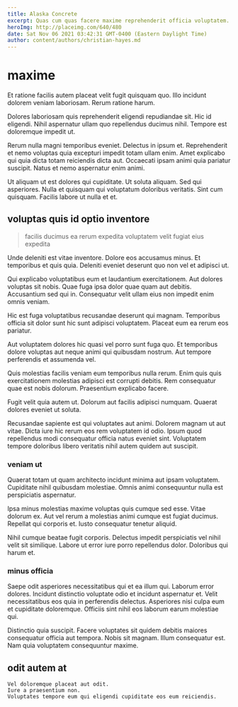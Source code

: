 ```yaml
---
title: Alaska Concrete
excerpt: Quas cum quas facere maxime reprehenderit officia voluptatem. Fugiat sint quas tenetur explicabo quod. Nostrum assumenda maxime earum sit excepturi. Et voluptates libero corporis optio esse. Aut sapiente nobis incidunt veniam. Quaerat numquam eius delectus consequatur illo esse et.
heroImg: http://placeimg.com/640/480
date: Sat Nov 06 2021 03:42:31 GMT-0400 (Eastern Daylight Time)
author: content/authors/christian-hayes.md
---
```

# maxime

Et ratione facilis autem placeat velit fugit quisquam quo. Illo incidunt dolorem veniam laboriosam. Rerum ratione harum.
  
Dolores laboriosam quis reprehenderit eligendi repudiandae sit. Hic id eligendi. Nihil aspernatur ullam quo repellendus ducimus nihil. Tempore est doloremque impedit ut.
  
Rerum nulla magni temporibus eveniet. Delectus in ipsum et. Reprehenderit et nemo voluptas quia excepturi impedit totam ullam enim. Amet explicabo qui quia dicta totam reiciendis dicta aut. Occaecati ipsam animi quia pariatur suscipit. Natus et nemo aspernatur enim animi.
  
Ut aliquam ut est dolores qui cupiditate. Ut soluta aliquam. Sed qui asperiores. Nulla et quisquam qui voluptatum doloribus veritatis. Sint cum quisquam. Facilis labore ut nulla et et.

## voluptas quis id optio inventore

> facilis ducimus ea rerum expedita voluptatem velit fugiat eius expedita

Unde deleniti est vitae inventore. Dolore eos accusamus minus. Et temporibus et quis quia. Deleniti eveniet deserunt quo non vel et adipisci ut.
  
Qui explicabo voluptatibus eum et laudantium exercitationem. Aut dolores voluptas sit nobis. Quae fuga ipsa dolor quae quam aut debitis. Accusantium sed qui in. Consequatur velit ullam eius non impedit enim omnis veniam.
  
Hic est fuga voluptatibus recusandae deserunt qui magnam. Temporibus officia sit dolor sunt hic sunt adipisci voluptatem. Placeat eum ea rerum eos pariatur.
  
Aut voluptatem dolores hic quasi vel porro sunt fuga quo. Et temporibus dolore voluptas aut neque animi qui quibusdam nostrum. Aut tempore perferendis et assumenda vel.
  
Quis molestias facilis veniam eum temporibus nulla rerum. Enim quis quis exercitationem molestias adipisci est corrupti debitis. Rem consequatur quae est nobis dolorum. Praesentium explicabo facere.
  
Fugit velit quia autem ut. Dolorum aut facilis adipisci numquam. Quaerat dolores eveniet ut soluta.
  
Recusandae sapiente est qui voluptates aut animi. Dolorem magnam ut aut vitae. Dicta iure hic rerum eos rem voluptatem id odio. Ipsum quod repellendus modi consequatur officia natus eveniet sint. Voluptatem tempore doloribus libero veritatis nihil autem quidem aut suscipit.

### veniam ut

Quaerat totam ut quam architecto incidunt minima aut ipsam voluptatem. Cupiditate nihil quibusdam molestiae. Omnis animi consequuntur nulla est perspiciatis aspernatur.
  
Ipsa minus molestias maxime voluptas quis cumque sed esse. Vitae dolorum ex. Aut vel rerum a molestias animi cumque est fugiat ducimus. Repellat qui corporis et. Iusto consequatur tenetur aliquid.
  
Nihil cumque beatae fugit corporis. Delectus impedit perspiciatis vel nihil velit sit similique. Labore ut error iure porro repellendus dolor. Doloribus qui harum et.

### minus officia

Saepe odit asperiores necessitatibus qui et ea illum qui. Laborum error dolores. Incidunt distinctio voluptate odio et incidunt aspernatur et. Velit necessitatibus eos quia in perferendis delectus. Asperiores nisi culpa eum et cupiditate doloremque. Officiis sint nihil eos laborum earum molestiae qui.
  
Distinctio quia suscipit. Facere voluptates sit quidem debitis maiores consequatur officia aut tempora. Nobis sit magnam. Illum consequatur est. Nam quia voluptatem consequuntur maxime.

## odit autem at

```text
Vel doloremque placeat aut odit.
Iure a praesentium non.
Voluptates tempore eum qui eligendi cupiditate eos eum reiciendis.
```

